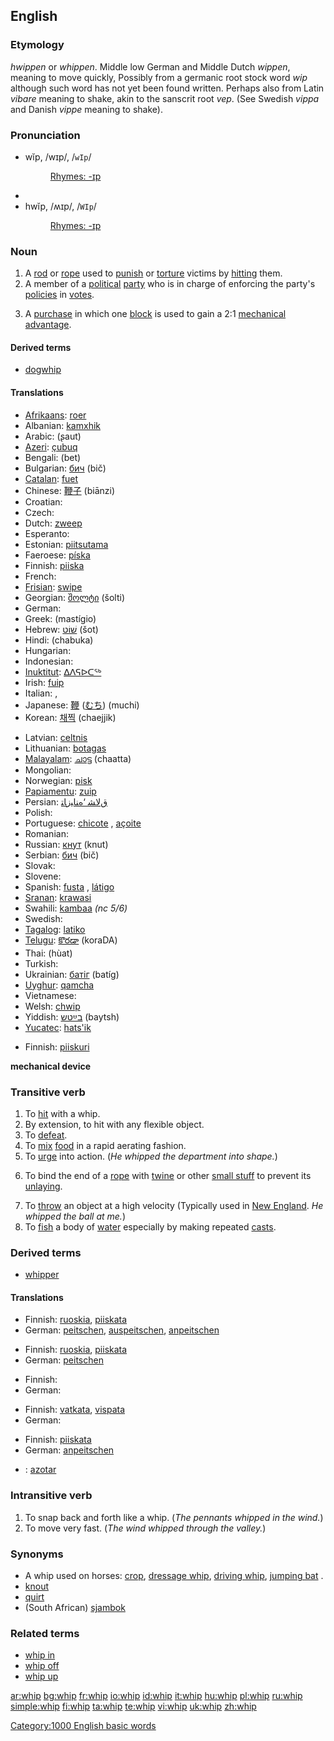 ==English==

===Etymology===
{{ME.}} ''hwippen'' or ''whippen''. Middle low German and Middle Dutch ''wippen'', meaning to move quickly, Possibly from a germanic root stock word ''wip'' although such word has not yet been found written. Perhaps also from Latin ''vibare'' meaning to shake, akin to the sanscrit root ''vep''. (See Swedish ''vippa'' and Danish ''vippe'' meaning to shake).

===Pronunciation===
*wĭp, /wɪp/, /<tt>wIp</tt>/
*:[[Rhymes:English:-ɪp|Rhymes: -ɪp]]
*{{audio|en-us-whip.ogg|Audio (US)}}
*hwĭp, /ʍɪp/, /<tt>WIp</tt>/
*:[[Rhymes:English:-ɪp|Rhymes: -ɪp]]

===Noun===
{{en-noun}}

# A [[rod]] or [[rope]] used to [[punish]] or [[torture]] victims by [[hit]]ting them.
# A member of a [[political]] [[party]] who is in charge of enforcing the party's [[policy|policies]] in [[vote]]s.
# {{nautical}} A [[purchase]] in which one [[block]] is used to gain a 2:1 [[mechanical advantage]].

====Derived terms====
*[[dogwhip]]

====Translations====
{{trans-top|rod}}
* [[Afrikaans]]: [[roer]]
* Albanian: [[kamxhik]]
* Arabic: {{ARchar|[[سوط]]}} (ʂaut) {{m}}
* [[Azeri]]: [[çubuq]]
* Bengali: (bet)
* Bulgarian: [[бич]] (bič) {{m}}
* [[Catalan]]: [[fuet]] {{m}}
* Chinese: [[鞭子]] (biānzi)
* Croatian: {{t-|hr|bič|m}}
* Czech: {{t-|cs|bič|m}}
* Dutch: [[zweep]]
* Esperanto: {{t-|eo|vipo|xs=Esperanto}}
* Estonian: [[piitsutama]]
* Faeroese: [[píska]]
* Finnish: [[piiska]]
* French: {{t+|fr|fouet|m}}
* [[Frisian]]: [[swipe]]
* Georgian: [[შოლტი]] (šolti)
* German: {{t-|de|Peitsche|f}}
* Greek: {{t|el|μαστίγιο|m|sc=Grek}} (mastígio)
* Hebrew: [[שוט|שׁוֹט]] (šot) {{m}}
* Hindi: (chabuka)
* Hungarian: {{t-|hu|felhúzókötél}}
* Indonesian: {{t+|id|cemeti|xs=Indonesian}}
* [[Inuktitut]]: [[ᐃᐱᕋᐅᑕᖅ]]
* Irish: [[fuip]]
* Italian: {{t-|it|frusta|f}}, {{t+|it|nerbo|m}}
* Japanese: [[鞭]] ([[むち]]) (muchi)
* Korean: [[채찍]] (chaejjik)
{{trans-mid}}
* Latvian: [[celtnis]]
* Lithuanian: [[botagas]]
* [[Malayalam]]: [[ചാട്ട]] (chaatta)
* Mongolian: {{t-|mn|ташуур|tr=tašuur|sc=Cyrl|xs=Mongolian}}
* Norwegian: [[pisk]]
* [[Papiamentu]]: [[zuip]]
* Persian: [[ﻕﻻﺸ ‘ﻩﻨﺎﻴﺯﺎﺘ]]
* Polish: {{t+|pl|bat|m}}
* Portuguese: [[chicote]] {{m}}, [[açoite]] {{m}}
* Romanian: {{t-|ro|bici}}
* Russian: [[кнут]] (knut) {{m}}
* Serbian: [[бич]] (bič) {{m}}
* Slovak: {{t-|sk|bič|m}}
* Slovene: {{t+|sl|bič|m}}
* Spanish: [[fusta]] {{f}}, [[látigo]] {{m}}
* [[Sranan]]: [[krawasi]]
* Swahili: [[kambaa]] ''(nc 5/6)''
* Swedish: {{t+|sv|piska|f}}
* [[Tagalog]]: [[latiko]]
* [[Telugu]]: [[కొరడా]] (koraDA)
* Thai: {{THchar|[[หวด]]}} (hùat)
* Turkish: {{t-|tr|kamçi}}
* Ukrainian: [[батіг]] (batíg) {{m}}
* [[Uyghur]]: [[qamcha]]
* Vietnamese: {{t+|vi|roi|xs=Vietnamese}}
* Welsh: [[chwip]]
* Yiddish: [[בײַטש]] (baytsh) {{f}}
* [[Yucatec]]: [[hats'ik]]
{{trans-bottom}}

{{trans-top|party policy enforcer}}
* Finnish: [[piiskuri]]
{{trans-bottom}}

'''mechanical device'''

===Transitive verb===
{{rfc-trverb|Transitive verb}}
{{en-verb|whip|p|ing}}

# To [[hit]] with a whip.
# By extension, to hit with any flexible object.
# To [[defeat]].
# To [[mix]] [[food]] in a rapid aerating fashion.
# To [[urge]] into action. (''He whipped the department into shape.'')
# {{nautical}} To bind the end of a [[rope]] with [[twine]] or other [[small stuff]] to prevent its [[unlay]]ing.
# To [[throw]] an object at a high velocity (Typically used in [[New England]]. ''He whipped the ball at me.'')
# To [[fish]] a body of [[water]] especially by making repeated [[cast]]s.

===Derived terms===
*[[whipper]]

====Translations====
{{trans-top|To hit with a whip}}
* Finnish: [[ruoskia]], [[piiskata]]
* German: [[peitschen]], [[auspeitschen]], [[anpeitschen]]
{{trans-mid}}
{{trans-bottom}}

{{trans-top|By extension, to hit with any flexible object}}
* Finnish: [[ruoskia]], [[piiskata]]
* German: [[peitschen]]
{{trans-mid}}
{{trans-bottom}}

{{trans-top|To defeat}}
* Finnish: {{t-|fi|piestä}}
* German: {{t+|de|schlagen}}
{{trans-mid}}
{{trans-bottom}}

{{trans-top|To mix food in a rapid aerating fashion}}
* Finnish: [[vatkata]], [[vispata]]
* German: {{t+|de|schlagen}}
{{trans-mid}}
{{trans-bottom}}

{{trans-top|To urge into action}}
* Finnish: [[piiskata]]
* German: [[anpeitschen]]
{{trans-mid}}
{{trans-bottom}}

{{checktrans-top}}
*{{ttbc|Spanish}}: [[azotar]]
{{trans-mid}}
{{trans-bottom}}

===Intransitive verb===
{{en-verb|whip|p|ing}}

# To snap back and forth like a whip.  (''The pennants whipped in the wind.'')
# To move very fast.  (''The wind whipped through the valley.'')

===Synonyms===
* A whip used on horses: [[crop]], [[dressage whip]], [[driving whip]], [[jumping bat]] .
* [[knout]]
* [[quirt]]
* (South African) [[sjambok]]

===Related terms===
*[[whip in]]
*[[whip off]]
*[[whip up]]

[[Category:1000 English basic words]]

[[ar:whip]]
[[bg:whip]]
[[fr:whip]]
[[io:whip]]
[[id:whip]]
[[it:whip]]
[[hu:whip]]
[[pl:whip]]
[[ru:whip]]
[[simple:whip]]
[[fi:whip]]
[[ta:whip]]
[[te:whip]]
[[vi:whip]]
[[uk:whip]]
[[zh:whip]]